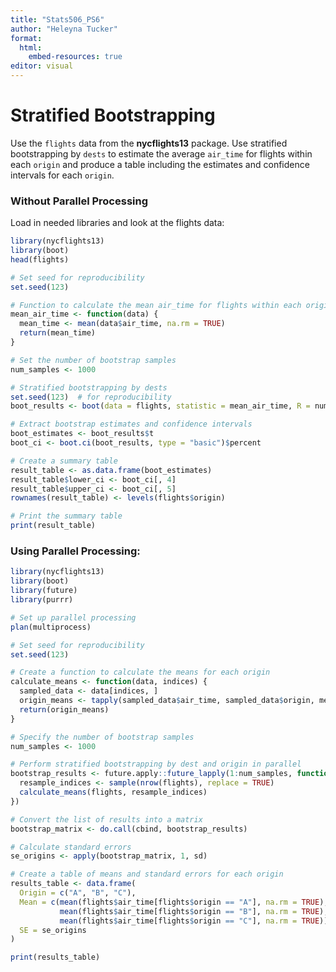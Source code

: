 ```yaml
---
title: "Stats506_PS6"
author: "Heleyna Tucker"
format:
  html:
    embed-resources: true
editor: visual
---
```


# Stratified Bootstrapping

Use the `flights` data from the **nycflights13** package. Use stratified bootstrapping by `dests` to estimate the average `air_time` for flights within each `origin` and produce a table including the estimates and confidence intervals for each `origin`.

### Without Parallel Processing

Load in needed libraries and look at the flights data:

```r
library(nycflights13)
library(boot)
head(flights)
```

```r
# Set seed for reproducibility
set.seed(123)

# Function to calculate the mean air_time for flights within each origin
mean_air_time <- function(data) {
  mean_time <- mean(data$air_time, na.rm = TRUE)
  return(mean_time)
}

# Set the number of bootstrap samples
num_samples <- 1000

# Stratified bootstrapping by dests
set.seed(123)  # for reproducibility
boot_results <- boot(data = flights, statistic = mean_air_time, R = num_samples)

```

```r
# Extract bootstrap estimates and confidence intervals
boot_estimates <- boot_results$t
boot_ci <- boot.ci(boot_results, type = "basic")$percent

# Create a summary table
result_table <- as.data.frame(boot_estimates)
result_table$lower_ci <- boot_ci[, 4]
result_table$upper_ci <- boot_ci[, 5]
rownames(result_table) <- levels(flights$origin)

# Print the summary table
print(result_table)
```

### Using Parallel Processing:

```r
library(nycflights13)
library(boot)
library(future)
library(purrr)

# Set up parallel processing
plan(multiprocess)

# Set seed for reproducibility
set.seed(123)

# Create a function to calculate the means for each origin
calculate_means <- function(data, indices) {
  sampled_data <- data[indices, ]
  origin_means <- tapply(sampled_data$air_time, sampled_data$origin, mean, na.rm = TRUE)
  return(origin_means)
}

# Specify the number of bootstrap samples
num_samples <- 1000

# Perform stratified bootstrapping by dest and origin in parallel
bootstrap_results <- future.apply::future_lapply(1:num_samples, function(_) {
  resample_indices <- sample(nrow(flights), replace = TRUE)
  calculate_means(flights, resample_indices)
})

# Convert the list of results into a matrix
bootstrap_matrix <- do.call(cbind, bootstrap_results)

# Calculate standard errors
se_origins <- apply(bootstrap_matrix, 1, sd)

# Create a table of means and standard errors for each origin
results_table <- data.frame(
  Origin = c("A", "B", "C"),
  Mean = c(mean(flights$air_time[flights$origin == "A"], na.rm = TRUE),
           mean(flights$air_time[flights$origin == "B"], na.rm = TRUE),
           mean(flights$air_time[flights$origin == "C"], na.rm = TRUE)),
  SE = se_origins
)

print(results_table)
```
